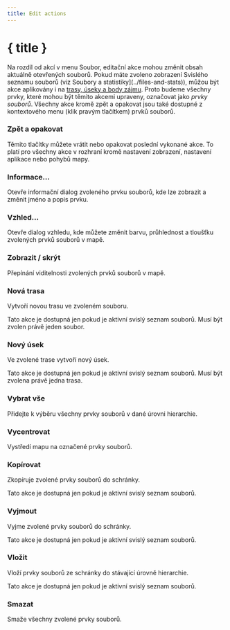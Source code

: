 ```yaml
---
title: Edit actions
---
```


<script lang="ts">
</script>

# { title }

Na rozdíl od akcí v menu Soubor, editační akce mohou změnit obsah aktuálně otevřených souborů.
Pokud máte zvoleno zobrazení Svislého seznamu souborů (viz Soubory a statistiky](../files-and-stats)), můžou být akce aplikovány i na [trasy, úseky a body zájmu](../gpx).
Proto budeme všechny prvky, které mohou být těmito akcemi upraveny, označovat jako _prvky souborů_.
Všechny akce kromě zpět a opakovat jsou také dostupné z kontextového menu (klik pravým tlačítkem) prvků souborů.

### <Undo2 size="16" class="inline-block" style="margin-bottom: 2px" /><Redo2 size="16" class="inline-block" style="margin-bottom: 2px" /> Zpět a opakovat

Těmito tlačítky můžete vrátit nebo opakovat poslední vykonané akce.
To platí pro všechny akce v rozhraní kromě nastavení zobrazení, nastavení aplikace nebo pohybů mapy.

### <Info size="16" class="inline-block" style="margin-bottom: 2px" /> Informace...

Otevře informační dialog zvoleného prvku souborů, kde lze zobrazit a změnit jméno a popis prvku.

### <PaintBucket size="16" class="inline-block" style="margin-bottom: 2px" /> Vzhled...

Otevře dialog vzhledu, kde můžete změnit barvu, průhlednost a tloušťku zvolených prvků souborů v mapě.

### <EyeOff size="16" class="inline-block" style="margin-bottom: 2px" /> Zobrazit / skrýt

Přepínání viditelnosti zvolených prvků souborů v mapě.

### <Plus size="16" class="inline-block" style="margin-bottom: 2px" /> Nová trasa

Vytvoří novou trasu ve zvoleném souboru.

<DocsNote>

Tato akce je dostupná jen pokud je aktivní svislý seznam souborů.
Musí být zvolen právě jeden soubor.

</DocsNote>

### <Plus size="16" class="inline-block" style="margin-bottom: 2px" /> Nový úsek

Ve zvolené trase vytvoří nový úsek.

<DocsNote>

Tato akce je dostupná jen pokud je aktivní svislý seznam souborů.
Musí být zvolena právě jedna trasa.

</DocsNote>

### <FileStack size="16" class="inline-block" style="margin-bottom: 2px" /> Vybrat vše

Přidejte k výběru všechny prvky souborů v dané úrovni hierarchie.

### <Maximize size="16" class="inline-block" style="margin-bottom: 2px" /> Vycentrovat

Vystředí mapu na označené prvky souborů.

### <ClipboardCopy size="16" class="inline-block" style="margin-bottom: 2px" /> Kopírovat

Zkopíruje zvolené prvky souborů do schránky.

<DocsNote>

Tato akce je dostupná jen pokud je aktivní svislý seznam souborů.

</DocsNote>

### <Scissors size="16" class="inline-block" style="margin-bottom: 2px" /> Vyjmout

Vyjme zvolené prvky souborů do schránky.

<DocsNote>

Tato akce je dostupná jen pokud je aktivní svislý seznam souborů.

</DocsNote>

### <ClipboardPaste size="16" class="inline-block" style="margin-bottom: 2px" /> Vložit

Vloží prvky souborů ze schránky do stávající úrovně hierarchie.

<DocsNote>

Tato akce je dostupná jen pokud je aktivní svislý seznam souborů.

</DocsNote>

### <Trash2 size="16" class="inline-block" style="margin-bottom: 2px" /> Smazat

Smaže všechny zvolené prvky souborů.
